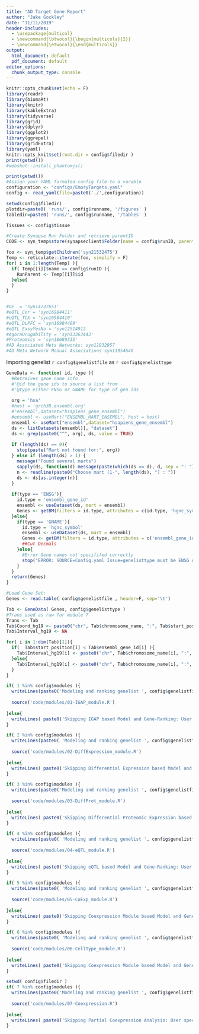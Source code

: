 ```yaml
---
title: "AD Target Gene Report"
author: "Jake Gockley"
date: "11/11/2019"
header-includes:
  - \usepackage{multicol}
  - \newcommand{\btwocol}{\begin{multicols}{2}}
  - \newcommand{\etwocol}{\end{multicols}}
output:
  html_document: default
  pdf_document: default
editor_options: 
  chunk_output_type: console
---
```


```r
knitr::opts_chunk$set(echo = F)
library(readr)
library(biomaRt)
library(knitr)
library(kableExtra)
library(tidyverse)
library(grid)
library(dplyr)
library(ggplot2)
library(ggrepel)
library(gridExtra)
library(yaml)
knitr::opts_knit$set(root.dir = config$filedir )
print(getwd())
#webshot::install_phantomjs()
```

```r
print(getwd())
#Assign your YAML formated config file to a varable
configuration <- "configs/EmoryTargets.yaml"
config <- read_yaml(file=paste0('./',configuration))

setwd(config$filedir)
plotdir=paste0( 'runs/', config$runname, '/figures' )
tabledir=paste0( 'runs/', config$runname, '/tables' )

Tissues <- config$tissue

#Create Synapse Run Folder and retrieve parentID
CODE <- syn_temp$store(synapseclient$Folder(name = config$runID, parentId = config$parentID))

foo <- syn_temp$getChildren('syn21532475')
Temp <- reticulate::iterate(foo, simplify = F)
for( i in 1:length(Temp) ){
  if( Temp[[i]]$name == config$runID ){
    RunParent <- Temp[[i]]$id
  }else{
  }
}


#DE  = 'syn14237651'
#eQTL_Cer = 'syn16984411'
#eQTL_TCX = 'syn16984410'
#eQTL_DLPFC = 'syn16984409'
#eQTL_EasyYesNo = 'syn12514912
#AgoraDrugability = 'syn13363443'
#Proteomics = 'syn18689335'
#AD Associated Mets Networks: syn11932957
#AD Meta Network Modual Associations syn11954640
```

Importing genelist `r config$genelistfile` as `r config$genelisttype`
```r

GeneData <- function( id, type ){
  #Retreives gene name info
  #'@id the gene ids to source a list from
  #'@type either ENSG or GNAME for type of gen ids
  
  org = 'hsa'
  #host = 'grch38.ensembl.org'
  #"ensembl",dataset="hsapiens_gene_ensembl")
  #ensembl <- useMart("ENSEMBL_MART_ENSEMBL", host = host)
  ensembl <- useMart("ensembl",dataset="hsapiens_gene_ensembl")
  ds <- listDatasets(ensembl)[, "dataset"]
  ds <- grep(paste0("^", org), ds, value = TRUE)
  
  if (length(ds) == 0){
    stop(paste("Mart not found for:", org))
  } else if (length(ds) > 1) {
    message("Found several marts")
    sapply(ds, function(d) message(paste(which(ds == d), d, sep = ": ")))
    n <- readline(paste0("Choose mart (1-", length(ds), ") : "))
    ds <- ds[as.integer(n)]
  }
    
  if(type == 'ENSG'){
    id.type = 'ensembl_gene_id'
    ensembl <- useDataset(ds, mart = ensembl)
    Genes <- getBM(filters = id.type, attributes = c(id.type, 'hgnc_symbol', 'chromosome_name', 'start_position', 'end_position'), values = id, mart = ensembl)
  }else{
    if(type == 'GNAME'){
      id.type = 'hgnc_symbol'
      ensembl <- useDataset(ds, mart = ensembl)
      Genes <- getBM(filters = id.type, attributes = c('ensembl_gene_id', id.type, 'chromosome_name', 'start_position', 'end_position'), values = id, mart = ensembl)
      ##Cut Decmals
    }else{
      #Error Gene names not specififed correctly
      stop("ERROR: SOURCE=Config.yaml Issue=genelisttype must be ENSG or GNAME")
    }
  }
  return(Genes)
}

#Load Gene Set:
Genes <- read.table( config$genelistfile , header=F, sep='\t')

Tab <- GeneData( Genes, config$genelisttype )
#Trans used as raw for module 7
Trans <- Tab
Tab$Coord_hg19 <- paste0("chr", Tab$chromosome_name, ":", Tab$start_position, "-",Tab$end_position)
Tab$Interval_hg19 <- NA

for( i in 1:dim(Tab)[1]){
  if(  Tab$start_position[i] < Tab$ensembl_gene_id[i] ){
    Tab$Interval_hg19[i] <- paste0("chr", Tab$chromosome_name[i], ":", as.numeric(Tab$start_position[i])-1e6, "-", as.numeric(Tab$end_position[i])+1e6)
  }else{
    Tab$Interval_hg19[i] <- paste0("chr", Tab$chromosome_name[i], ":", as.numeric(Tab$start_position[i])+1e6, "-", as.numeric(Tab$end_position[i])-1e6)
  }
}
```

```r
if( 1 %in% config$modules ){
  writeLines(paste0('Modeling and ranking genelist ', config$genelistfile ,' by IGAP SNP evidence')) 
  
  source('code/modules/01-IGAP_module.R')
  
}else{
  writeLines( paste0('Skipping IGAP based Model and Gene-Ranking: User specified module 1 not included in ', config$name) )
}

```

```r
if( 2 %in% config$modules ){
  writeLines(paste0( 'Modeling and ranking genelist ', config$genelistfile ,' by Differential Expression evidence'))
  
  source('code/modules/02-DiffExpression_module.R')
  
}else{
  writeLines( paste0('Skipping Differential Expression based Model and Gene-Ranking: User specified module 2 not included in ', config$name) )
}

```

```r
if( 3 %in% config$modules ){
  writeLines(paste0('Modeling and ranking genelist ', config$genelistfile ,' by Differential Proteomic Expression evidence'))
  
  source('code/modules/03-DiffProt_module.R')
  
}else{
  writeLines( paste0('Skipping Differential Proteomic Expression based Model and Gene-Ranking: User specified module 3 not included in ', config$name) )
}

```

```r
if( 4 %in% config$modules ){
  writeLines(paste0( 'Modeling and ranking genelist ', config$genelistfile ,' by eQTL evidence') )
  
  source('code/modules/04-eQTL_module.R')
  
}else{
  writeLines( paste0('Skipping eQTL based Model and Gene-Ranking: User specified module 4 not included in ', config$name) )
}

```

```r
if( 5 %in% config$modules ){
  writeLines(paste0( 'Modeling and ranking genelist ', config$genelistfile ,' by Coexpression Module evidence') )
  
  source('code/modules/05-CoExp_module.R')
  
}else{
  writeLines( paste0('Skipping Coexpression Module based Model and Gene-Clustering: User specified module 5 not included in ', config$name) )
}

```

```r
if( 6 %in% config$modules ){
  writeLines(paste0( 'Modeling and ranking genelist ', config$genelistfile ,' by Module Cell-Type Enrichments evidence'))
  
  source('code/modules/06-CellType_module.R')
  
}else{
  writeLines( paste0('Skipping Coexpression Module based Model and Gene-Clustering: User specified module 6 not included in ', config$name) )
}

```

```r
setwd( config$filedir )
if( 7 %in% config$modules ){
  writeLines(paste0('Modeling and ranking genelist ', config$genelistfile ,' by Differential Expression evidence'))
  
  source('code/modules/07-Coexpression.R')
  
}else{
  writeLines( paste0('Skipping Partial Coexpression Analysis: User specified module 7 not included in ', config$name) )
}

```